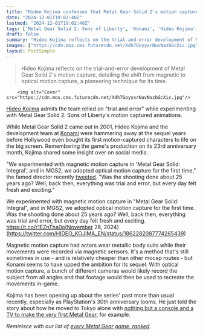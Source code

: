 ```yaml
---
title: "Hideo Kojima confesses that Metal Gear Solid 2's motion capture was done using 'trial and error' 25 years ago"
date: "2024-12-01T19:02:40Z"
lastmod: "2024-12-01T19:02:40Z"
tags: ['Metal Gear Solid 2: Sons of Liberty', 'Konami', 'Hideo Kojima', 'PlayStation', 'Action', 'Stealth', 'Motion Capture']
draft: false
summary: "Hideo Kojima reflects on the trial-and-error development of Metal Gear Solid 2's motion capture, detailing the shift from magnetic to optical motion capture,  a pioneering technique for its time."
images: ["https://cdn.mos.cms.futurecdn.net/Xdh7GoyyxrNuvNazbGcXic.jpg"]
layout: PostSimple
---
```

> Hideo Kojima reflects on the trial-and-error development of Metal Gear Solid 2's motion capture, detailing the shift from magnetic to optical motion capture,  a pioneering technique for its time.


        <img alt="Cover" src="https://cdn.mos.cms.futurecdn.net/Xdh7GoyyxrNuvNazbGcXic.jpg"/>
        
[Hideo Kojima](https://www.gamesradar.com/tag/hideo-kojima/) admits the team relied on "trial and error" while experimenting with Metal Gear Solid 2: Sons of Liberty's motion captured animations. 

While Metal Gear Solid 2 came out in 2001, Hideo Kojima and the development team at [Konami](https://www.gamesradar.com/tag/konami/) were hammering away at the sequel years before Hollywood even bought its first motion-captured characters to life on the big screen. Remembering the game's production on its 23rd anniversary month, Kojima shared some insight over on social media.

"We experimented with magnetic motion capture in 'Metal Gear Solid: Integral', and in MGS2, we adopted optical motion capture for the first time," the famed director recently [tweeted](https://x.com/HIDEO_KOJIMA_EN/status/1862282087774265439). "Was the shooting done about 25 years ago? Well, back then, everything was trial and error, but every day felt fresh and exciting."

We experimented with magnetic motion capture in "Metal Gear Solid: Integral", and in MGS2, we adopted optical motion capture for the first time. Was the shooting done about 25 years ago? Well, back then, everything was trial and error, but every day felt fresh and exciting. https://t.co/r1EZnTha0o[November 28, 2024](https://twitter.com/HIDEO_KOJIMA_EN/status/1862282087774265439)

Magnetic motion capture had actors wear metallic body suits while their movements were recorded via magnetic sensors. It's a method that's still sometimes in use - and is relatively cheaper than other mocap routes - but Konami seems to have upped the ambition for its sequel. With optical motion capture, a bunch of different cameras would likely record the subject from all angles and that footage would then be used to recreate the movements in-game. 

Kojima has been opening up about the series' past more than usual recently, especially as PlayStation's 30th anniversary looms. He just told the story about how he moved to Tokyo alone with [nothing but a console and a TV to make the very first Metal Gear](https://www.gamesradar.com/games/metal-gear/as-playstations-30th-anniversary-nears-hideo-kojima-recalls-moving-to-tokyo-solo-with-just-the-console-and-a-tv-to-make-metal-gear-solid-this-shift-significantly-expanded-my-world/), for example.

*Reminisce with our list of *[<em>every Metal Gear game, ranked</em>](https://www.gamesradar.com/best-metal-gear-games/)*.* 
        